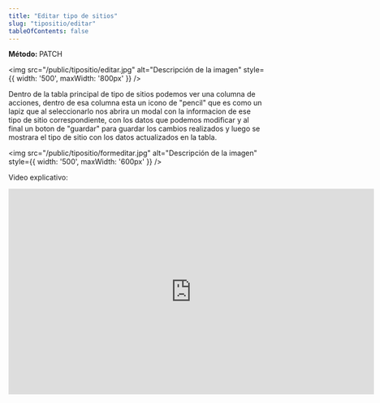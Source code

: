```yaml
---
title: "Editar tipo de sitios"
slug: "tipositio/editar"
tableOfContents: false
---
```


<p>
  <strong>Método: </strong>
  <span class="sl-badge note small astro-avdet4wd">PATCH</span>
</p>

<Tabs>
  <TabItem label="Endpoint">
    <ApiEndpoint url={`/admin/tiposSitio`}/>
  </TabItem>
</Tabs>

<img src="/public/tipositio/editar.jpg" alt="Descripción de la imagen" style={{ width: '500', maxWidth: '800px' }} />

Dentro de la tabla principal de tipo de sitios podemos ver una columna de acciones, dentro de esa columna esta un icono de "pencil"
que es como un lapiz que al seleccionarlo nos abrira un modal con la informacion de ese tipo de sitio correspondiente, con los datos
que podemos modificar y al final un boton de "guardar" para guardar los cambios realizados y luego se mostrara el 
tipo de sitio con los datos actualizados en la tabla.

<img src="/public/tipositio/formeditar.jpg" alt="Descripción de la imagen" style={{ width: '500', maxWidth: '600px' }} />

Video explicativo: 
<div style={{ display: "flex", justifyContent: "center" }}>
  <iframe
    width="720"
    height="405"
    src="https://www.youtube.com/embed/ucJXXp131tE"
    title="Tutorial"
    frameBorder="0"
    allow="accelerometer; autoplay; clipboard-write; encrypted-media; gyroscope; picture-in-picture"
    allowFullScreen
  ></iframe>
</div>
